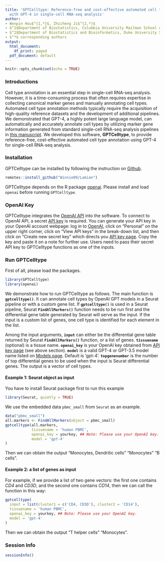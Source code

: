 ```yaml
---
title: 'GPTCelltype: Reference-free and cost-effective automated cell type annotation
  with GPT-4 in single-cell RNA-seq analysis'
author:
- Wenpin Hou$^{1,*}$, Zhicheng Ji$^{2,*}$
- $^1$Department of Biostatistics, Columbia University Mailman School of Public Health Health
- $^2$Department of Biostatistics and Bioinformatics, Duke University School of Medicine
- $^*$ corresponding authors
output:
  html_document:
    df_print: paged
  pdf_document: default
---
```


```r
knitr::opts_chunk$set(echo = TRUE)
```

### Introductions

Cell type annotation is an essential step in single-cell RNA-seq analysis. However, it is a time-consuming process that often requires expertise in collecting canonical marker genes and manually annotating cell types. Automated cell type annotation methods typically require the acquisition of high-quality reference datasets and the development of additional pipelines. We demonstrated that GPT-4, a highly potent large language model, can automatically and accurately annotate cell types by utilizing marker gene information generated from standard single-cell RNA-seq analysis pipelines in [this manuscript](https://www.biorxiv.org/content/10.1101/2023.04.16.537094v1). 
We developed this software, **GPTCelltype**, to provide reference-free, cost-effective automated cell type annotation using GPT-4 for single-cell RNA-seq analysis.


### Installation

GPTCelltype can be installed by following the instruction on [Github](https://github.com/Winnie09/GPTCelltype). 

```r
remotes::install_github("Winnie09/Lamian")
```

GPTCelltype depends on the R package [openai](https://cran.r-project.org/web/packages/openai/index.html). Please install and load `openai` before running `GPTCelltype`.


### OpenAI Key

GPTCelltype integrates the [OpenAI API](https://platform.openai.com/account/api-keys) into the software. To connect to OpenAI API, a secret [API key](https://platform.openai.com/account/api-keys) is required. You can generate your API key in your OpenAI account webpage: log in to [OpenAI](https://openai.com/), click on "Personal" on the upper right corner, click on "View API keys" in the break-down list, and then click on "Create new secret key" which directs you [API key page](https://platform.openai.com/account/api-keys). Copy the key and paste it on a note for further use. Users need to pass their secret API key to GPTCelltype functions as one of the inputs. 


### Run GPTCelltype

First of all, please load the packages.
```r
library(GPTCelltype)
library(openai)
```


We demonstrate how to run GPTCelltype as follows.  The main function is **`gptcelltype()`**. It can annotate cell types by OpenAI GPT models in a Seurat pipeline or with a custom gene list. If **`gptcelltype()`** is used in a Seurat pipeline, Seurat **`FindAllMarkers()`** function needs to be run first and the differential gene table generated by Seurat will serve as the input. If the input is a custom list of genes, one cell type is identified for each element in the list. 

Among the input arguments, **`input`** can either be the differential gene table returned by Seurat **`FindAllMarkers()`** function, or a list of genes.
**`tissuename`** (optional) is a tissue name.
**`openai_key`** is your OpenAI key obtained from [API key page](https://platform.openai.com/account/api-keys) (see above section).
**`model`** is a valid GPT-4 or GPT-3.5 model name listed on [Models page](https://platform.openai.com/docs/models). Default is 'gpt-4'.
**`topgenenumber`** is the number of top differential genes to be used when the input is Seurat differential genes. The output is a vector of cell types.


#### Example 1: Seurat object as input

You have to install Seurat package first to run this example

```r
library(Seurat, quietly = TRUE)
```

We use the embedded data `pbmc_small` from `Seurat` as an example. 
```r
data("pbmc_small")
all.markers <- FindAllMarkers(object = pbmc_small)
gptcelltype(all.markers, 
            tissuename = 'human PBMC', 
            openai_key = yourkey, ## Note: Please use your OpenAI key.
            model = 'gpt-4'
)
```

Then we can obtain the output "Monocytes, Dendritic cells" "Monocytes" "B cells".

####  Example 2: a list of genes as input

For example, if we provide a list of two gene vectors: the first one contains *CD4* and *CD3D*, and the second one contains *CD14*, then we can call the function in this way:
```r
gptcelltype(
  input = list(cluster1 = c('CD4, CD3D'), cluster2 = 'CD14'),
  tissuename = 'human PBMC',
  openai_key = yourkey, ## Note: Please use your OpenAI key.
  model = 'gpt-4'
)
```

Then we can obtain the output "T helper cells" "Monocytes".


### Session Info
```r
sessionInfo()
```
